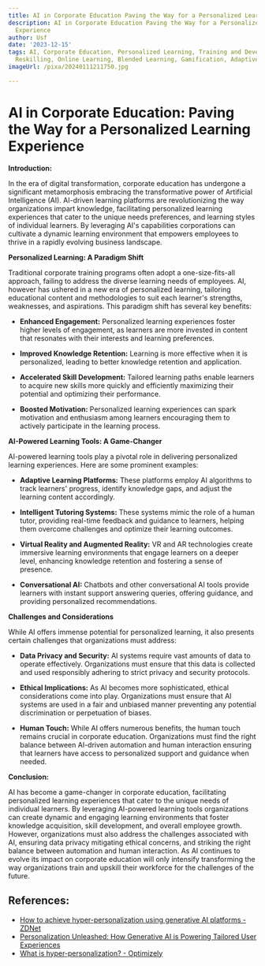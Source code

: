 ```yaml
---
title: AI in Corporate Education Paving the Way for a Personalized Learning Experience
description: AI in Corporate Education Paving the Way for a Personalized Learning
  Experience
author: Usf
date: '2023-12-15'
tags: AI, Corporate Education, Personalized Learning, Training and Development, Upskilling,
  Reskilling, Online Learning, Blended Learning, Gamification, Adaptive Learning
imageUrl: /pixa/20240111211750.jpg

---
```

# AI in Corporate Education: Paving the Way for a Personalized  Learning Experience

**Introduction:**

In the era of digital transformation, corporate education has undergone a significant metamorphosis embracing the transformative power of Artificial Intelligence (AI). AI-driven  learning platforms are revolutionizing the way organizations impart knowledge, facilitating personalized learning  experiences that cater to the  unique  needs preferences, and learning styles of individual learners.  By leveraging AI's  capabilities corporations can cultivate a dynamic  learning  environment that empowers employees  to thrive in a rapidly evolving business landscape.

**Personalized Learning: A Paradigm Shift**

Traditional corporate training programs often adopt a one-size-fits-all approach, failing to  address the diverse  learning needs of employees. AI, however has ushered in a new era of personalized learning, tailoring educational content and methodologies to suit each learner's strengths,  weaknesses, and aspirations. This paradigm shift has several key benefits:

* **Enhanced Engagement:** Personalized learning experiences foster higher levels of engagement, as learners are  more invested in content that resonates with their interests and learning preferences.

* **Improved Knowledge Retention:** Learning is more  effective when it is personalized,  leading to better knowledge retention and application.

* **Accelerated Skill Development:** Tailored learning paths enable learners to acquire new skills more quickly and efficiently maximizing their potential and optimizing their performance.

* **Boosted Motivation:** Personalized learning experiences can spark motivation and enthusiasm among learners  encouraging them to actively participate in the learning process.

**AI-Powered Learning Tools: A Game-Changer**

AI-powered learning tools play  a pivotal role in delivering personalized learning experiences. Here are  some prominent examples:

* **Adaptive Learning Platforms:** These platforms employ AI algorithms to  track learners' progress, identify knowledge gaps, and adjust the learning content accordingly.

* **Intelligent Tutoring Systems:** These systems mimic the role of a human tutor, providing real-time feedback and guidance to learners, helping them overcome challenges  and optimize their learning outcomes.

* **Virtual Reality and Augmented Reality:**  VR and AR technologies create immersive learning environments that engage learners on a deeper level, enhancing knowledge retention and fostering a sense of presence.

* **Conversational  AI:** Chatbots and  other conversational AI tools provide learners  with instant support answering queries, offering guidance, and providing  personalized recommendations.

**Challenges and Considerations**

While AI offers immense potential for personalized learning, it also presents certain challenges  that organizations must address:

* **Data Privacy and Security:** AI systems require vast amounts of data to operate effectively.  Organizations must ensure that this data is collected and used responsibly adhering to strict privacy and  security protocols.

*  **Ethical Implications:** As AI  becomes more sophisticated, ethical  considerations come into play. Organizations must ensure that AI systems are used  in a fair  and unbiased manner preventing any potential discrimination or perpetuation  of biases.

* **Human  Touch:** While AI offers numerous benefits, the human touch remains crucial  in corporate education. Organizations must find the right  balance between AI-driven automation and human interaction ensuring that learners have access to personalized support and guidance when needed.

**Conclusion:**

AI  has become  a game-changer in corporate education, facilitating personalized learning experiences that  cater to the unique  needs  of individual learners. By leveraging AI-powered learning tools  organizations can create dynamic and engaging learning environments that  foster knowledge acquisition,  skill development, and overall employee growth. However, organizations must also  address the challenges associated with AI, ensuring data privacy  mitigating ethical concerns, and striking the right  balance between automation  and human interaction. As AI  continues  to evolve its impact on corporate education will only intensify transforming the way organizations train and  upskill their workforce for  the challenges  of the future.

## References:
- [How to achieve hyper-personalization using generative AI platforms - ZDNet](https://www.zdnet.com/article/how-to-achieve-hyper-personalization-using-generative-ai-platforms/)
- [Personalization Unleashed: How Generative AI is Powering Tailored User Experiences](https://www.linkedin.com/pulse/personalization-unleashed-how-generative-ai-powering-tailored-user)
- [What is hyper-personalization? - Optimizely](https://www.optimizely.com/optimization-glossary/hyper-personalization/)
